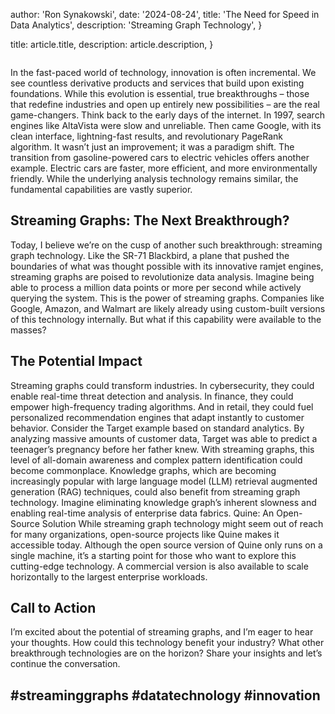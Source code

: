 
  author: 'Ron Synakowski',
  date: '2024-08-24',
  title: 'The Need for Speed in Data Analytics',
  description:
    'Streaming Graph Technology',
}

  title: article.title,
  description: article.description,
}


<Image src={sr71} alt="" />

In the fast-paced world of technology, innovation is often incremental. We see countless derivative products and services that build upon existing foundations. While this evolution is essential, true breakthroughs – those that redefine industries and open up entirely new possibilities – are the real game-changers.
Think back to the early days of the internet. In 1997, search engines like AltaVista were slow and unreliable. Then came Google, with its clean interface, lightning-fast results, and revolutionary PageRank algorithm. It wasn’t just an improvement; it was a paradigm shift.
The transition from gasoline-powered cars to electric vehicles offers another example. Electric cars are faster, more efficient, and more environmentally friendly. While the underlying analysis technology remains similar, the fundamental capabilities are vastly superior. 

## Streaming Graphs: The Next Breakthrough?

Today, I believe we’re on the cusp of another such breakthrough: streaming graph technology. Like the SR-71 Blackbird, a plane that pushed the boundaries of what was thought possible with its innovative ramjet engines, streaming graphs are poised to revolutionize data analysis.
Imagine being able to process a million data points or more per second while actively querying the system. This is the power of streaming graphs. Companies like Google, Amazon, and Walmart are likely already using custom-built versions of this technology internally. But what if this capability were available to the masses?

## The Potential Impact

Streaming graphs could transform industries. In cybersecurity, they could enable real-time threat detection and analysis. In finance, they could empower high-frequency trading algorithms. And in retail, they could fuel personalized recommendation engines that adapt instantly to customer behavior.
Consider the Target example based on standard analytics. By analyzing massive amounts of customer data, Target was able to predict a teenager’s pregnancy before her father knew. With streaming graphs, this level of all-domain awareness and complex pattern identification could become commonplace. 
Knowledge graphs, which are becoming increasingly popular with large language model (LLM) retrieval augmented generation (RAG) techniques, could also benefit from streaming graph technology. Imagine eliminating knowledge graph’s inherent slowness and enabling real-time analysis of enterprise data fabrics.
Quine: An Open-Source Solution
While streaming graph technology might seem out of reach for many organizations, open-source projects like Quine makes it accessible today. Although the open source version of Quine only runs on a single machine, it’s a starting point for those who want to explore this cutting-edge technology. A commercial version is also available to scale horizontally to the largest enterprise workloads.

## Call to Action
I’m excited about the potential of streaming graphs, and I’m eager to hear your thoughts. How could this technology benefit your industry? What other breakthrough technologies are on the horizon? Share your insights and let’s continue the conversation.

## #streaminggraphs #datatechnology #innovation
